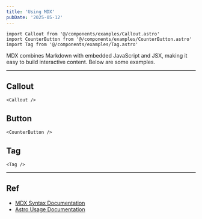 ```yaml
---
title: 'Using MDX'
pubDate: '2025-05-12'
---
```

```
import Callout from '@/components/examples/Callout.astro'
import CounterButton from '@/components/examples/CounterButton.astro'
import Tag from '@/components/examples/Tag.astro'
```

MDX combines Markdown with embedded JavaScript and JSX, making it easy to build interactive content. Below are some examples.

---

## Callout
```
<Callout />
```
## Button
```
<CounterButton />
```
## Tag
```
<Tag />
```
---

## Ref

- [MDX Syntax Documentation](https://mdxjs.com/docs/what-is-mdx)
- [Astro Usage Documentation](https://docs.astro.build/en/guides/markdown-content/#markdown-and-mdx-pages)
